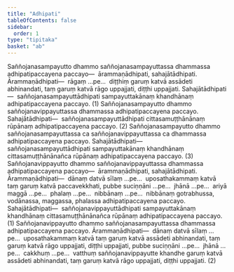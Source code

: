 ```yaml
---
title: "Adhipati"
tableOfContents: false
sidebar:
  order: 1
type: "tipitaka"
basket: "ab"
---
```



<DynamicBreadcrumb />

<Division number="71">

<Paragraph number="1492">
Saññojanasampayutto dhammo saññojanasampayuttassa dhammassa adhipatipaccayena paccayo—  ārammaṇādhipati, sahajātādhipati. <Emphasis>Ārammaṇādhipati</Emphasis>—  rāgaṃ …pe…  diṭṭhiṃ garuṃ katvā assādeti abhinandati, taṃ garuṃ katvā rāgo uppajjati, diṭṭhi uppajjati. <Emphasis>Sahajātādhipati</Emphasis>—  saññojanasampayuttādhipati sampayuttakānaṃ khandhānaṃ adhipatipaccayena paccayo. (1)
</Paragraph>

<Paragraph number="1493">
Saññojanasampayutto dhammo saññojanavippayuttassa dhammassa adhipatipaccayena paccayo. <Emphasis>Sahajātādhipati</Emphasis>—  saññojanasampayuttādhipati cittasamuṭṭhānānaṃ rūpānaṃ adhipatipaccayena paccayo. (2)
</Paragraph>

<Paragraph number="1494">
Saññojanasampayutto dhammo saññojanasampayuttassa ca saññojanavippayuttassa ca dhammassa adhipatipaccayena paccayo. <Emphasis>Sahajātādhipati</Emphasis>—  saññojanasampayuttādhipati sampayuttakānaṃ khandhānaṃ cittasamuṭṭhānānañca rūpānaṃ adhipatipaccayena paccayo. (3)
</Paragraph>

</Division>
<Division number="72">

<Paragraph number="1495">
Saññojanavippayutto dhammo saññojanavippayuttassa dhammassa adhipatipaccayena paccayo—  ārammaṇādhipati, sahajātādhipati. <Emphasis>Ārammaṇādhipati</Emphasis>—  dānaṃ datvā sīlaṃ …pe…  uposathakammaṃ katvā taṃ garuṃ katvā paccavekkhati, pubbe suciṇṇāni …pe…  jhānā …pe…  ariyā maggā …pe…  phalaṃ …pe…  nibbānaṃ …pe…  nibbānaṃ gotrabhussa, vodānassa, maggassa, phalassa adhipatipaccayena paccayo. <Emphasis>Sahajātādhipati</Emphasis>—  saññojanavippayuttādhipati sampayuttakānaṃ khandhānaṃ cittasamuṭṭhānānañca rūpānaṃ adhipatipaccayena paccayo. (1)
</Paragraph>

<Paragraph number="1496">
Saññojanavippayutto dhammo saññojanasampayuttassa dhammassa adhipatipaccayena paccayo. <Emphasis>Ārammaṇādhipati</Emphasis>—  dānaṃ datvā sīlaṃ …pe…  uposathakammaṃ katvā taṃ garuṃ katvā assādeti abhinandati, taṃ garuṃ katvā rāgo uppajjati, diṭṭhi uppajjati, pubbe suciṇṇāni …pe…  jhānā …pe…  cakkhuṃ …pe…  vatthuṃ saññojanavippayutte khandhe garuṃ katvā assādeti abhinandati, taṃ garuṃ katvā rāgo uppajjati, diṭṭhi uppajjati. (2)
</Paragraph>
</Division>